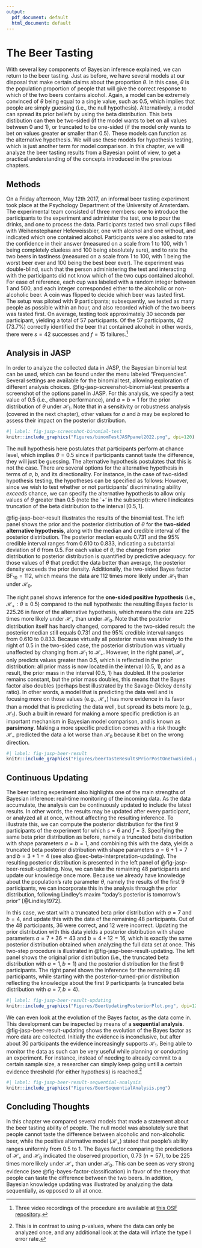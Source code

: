 ```yaml
---
output:
  pdf_document: default
  html_document: default
---
```


# The Beer Tasting

With several key components of Bayesian inference explained, we can return to the beer tasting. Just as before, we have several models at our disposal that make certain claims about the proportion $\theta$. In this case, $\theta$ is the population proportion of people that will give the correct response to which of the two beers contains alcohol. Again, a model can be extremely convinced of $\theta$ being equal to a single value, such as $0.5$, which implies that people are simply guessing (i.e., the null hypothesis). Alternatively, a model can spread its prior beliefs by using the beta distribution. This beta distibution can then be two-sided (if the model wants to bet on all values between 0 and 1), or truncated to be one-sided (if the model only wants to bet on values greater **or** smaller than 0.5). These models can function as the alternative hypothesis. We will use these models for hypothesis testing, which is just another term for model comparison. In this chapter, we will analyze the beer tasting results from a Bayesian point of view, to get a practical understanding of the concepts introduced in the previous chapters.

## Methods

On a Friday afternoon, May 12th 2017, an informal beer tasting experiment took place at the Psychology Department of the University of Amsterdam. The experimental team consisted of three members: one to introduce the participants to the experiment and administer the test, one to pour the drinks, and one to process the data. Participants tasted two small cups filled with Weihenstephaner Hefeweissbier, one with alcohol and one without, and indicated which one contained alcohol. Participants were also asked to rate the confidence in their answer (measured on a scale from $1$ to $100$, with $1$ being completely clueless and $100$ being absolutely sure), and to rate the two beers in tastiness (measured on a scale from $1$ to $100$, with $1$ being the worst beer ever and $100$ being the best beer ever). The experiment was double-blind, such that the person administering the test and interacting with the participants did not know which of the two cups contained alcohol. For ease of reference, each cup was labeled with a random integer between $1$ and $500$, and each integer corresponded either to the alcoholic or non-alcoholic beer. A coin was flipped to decide which beer was tasted first. The setup was piloted with $9$ participants; subsequently, we tested as many people as possible within an hour, and also recorded which of the two beers was tasted first. On average, testing took approximately 30 seconds per participant, yielding a total of $57$ participants. Of the 57 participants, 42 ($73.7\%$) correctly identified the beer that contained alcohol: in other words, there were $s = 42$ successes and $f = 15$ failures.[^04-beer-1]

[^04-beer-1]: Three video recordings of the procedure are available at [this OSF repository](https://osf.io/428pb/).

## Analysis in JASP

In order to analyze the collected data in JASP, the Bayesian binomial test can be used, which can be found under the menu labeled "Frequencies". Several settings are available for the binomial test, allowing exploration of different analysis choices. @fig-jasp-screenshot-binomial-test presents a screenshot of the options panel in JASP. For this analysis, we specify a test value of $0.5$ (i.e., chance performance), and $a = b = 1$ for the prior distribution of $\theta$ under $\mathcal{H}_1$. Note that in a sensitivity or robustness analysis (covered in the next chapter), other values for $a$ and $b$ may be explored to assess their impact on the posterior distribution.

```r
#| label: fig-jasp-screenshot-binomial-test
knitr::include_graphics("Figures/binomTestJASPpanel2022.png", dpi=120) 
```

The null hypothesis here postulates that participants perform at chance level, which implies $\theta = 0.5$ since if participants cannot taste the difference, they will just be guessing. The alternative hypothesis postulates that this is not the case. There are several options for the alternative hypothesis in terms of $a$, $b$, and its directionality. For instance, in the case of two-sided hypothesis testing, the hypotheses can be specified as follows: \begin{equation*}
\mathcal{H}_0:  \theta = 0.5
\end{equation*} \begin{equation}
\mathcal{H}_1:  \theta \sim \text{beta}(1, 1)\text{.}
\label{eq:hypoSetupTwoSided}
\end{equation} However, since we wish to test whether or not participants' discriminating ability *exceeds* chance, we can specify the alternative hypothesis to allow only values of $\theta$ greater than $0.5$ (note the \`$+$' in the subscript): \begin{equation}
\mathcal{H}_+:  \theta \sim \text{beta}(1, 1) \text{I}  (0.5, 1)\text{,}
\label{eq:hypoSetup}
\end{equation} where I indicates truncation of the beta distribution to the interval $[0.5, 1]$.

@fig-jasp-beer-result illustrates the results of the binomial test. The left panel shows the prior and the posterior distribution of $\theta$ for the **two-sided alternative hypothesis**, along with the median and credible interval of the posterior distribution. The posterior median equals $0.731$ and the $95\%$ credible interval ranges from $0.610$ to $0.833$, indicating a substantial deviation of $\theta$ from $0.5$. For each value of $\theta$, the change from prior distribution to posterior distribution is quantified by predictive adequacy: for those values of $\theta$ that predict the data better than average, the posterior density exceeds the prior density. Additionally, the two-sided Bayes factor $\text{BF}_{10} = 112$, which means the data are 112 times more likely under $\mathcal{H}_1$ than under $\mathcal{H}_0$.

The right panel shows inference for the **one-sided positive hypothesis** (i.e., $\mathcal{H}_+: \theta \geq 0.5$) compared to the null hypothesis: the resulting Bayes factor is $225.26$ in favor of the alternative hypothesis, which means the data are $225$ times more likely under $\mathcal{H}_+$ than under $\mathcal{H}_0$. Note that the posterior distribution itself has hardly changed, compared to the two-sided result: the posterior median still equals $0.731$ and the $95\%$ credible interval ranges from $0.610$ to $0.833$. Because virtually all posterior mass was already to the right of $0.5$ in the two-sided case, the posterior distribution was virtually unaffected by changing from $\mathcal{H}_1$ to $\mathcal{H}_+$. However, in the right panel, $\mathcal{H}_+$ only predicts values greater than $0.5$, which is reflected in the prior distribution: all prior mass is now located in the interval $(0.5\text{, } 1)$, and as a result, the prior mass in the interval $(0.5\text{, } 1)$ has doubled. If the posterior remains constant, but the prior mass doubles, this means that the Bayes factor also doubles (perhaps best illustrated by the Savage-Dickey density ratio). In other words, a model that is predicting the data well and is focusing more on those values (e.g., $\mathcal{H}_+$) has more evidence in its favor than a model that is predicting the data well, but spread its bets more (e.g., $\mathcal{H}_1$). Such a built in reward for making a more specific prediction is an important mechanism in Bayesian model comparison, and is known as **parsimony**. Making a more specific prediction comes with a risk though: $\mathcal{H}_-$ predicted the data a lot worse than $\mathcal{H}_0$ because it bet on the wrong direction.

```r
#| label: fig-jasp-beer-result
knitr::include_graphics("Figures/beerTasteResultsPriorPostOneTwoSided.png") 
```

## Continuous Updating

The beer tasting experiment also highlights one of the main strengths of Bayesian inference: real-time monitoring of the incoming data. As the data accumulate, the analysis can be continuously updated to include the latest results. In other words, the results may be updated after every participant, or analyzed all at once, without affecting the resulting inference. To illustrate this, we can compute the posterior distribution for the first $9$ participants of the experiment for which $s = 6$ and $f = 3$. Specifying the same beta prior distribution as before, namely a truncated beta distribution with shape parameters $a = b = 1$, and combining this with the data, yields a truncated beta posterior distribution with shape parameters $a = 6 + 1 = 7$ and $b = 3 + 1 = 4$ (see also @sec-beta-interpretation-updating).\footnote{ 
The shape parameters of the beta posterior distribution can be obtained by summing the $a$ and $b$ parameters of the prior distribution with the observed number of successes and failures, respectively.} The resulting posterior distribution is presented in the left panel of @fig-jasp-beer-result-updating. Now, we can take the remaining 48 participants and update our knowledge once more. Because we already have knowledge about the population's rate parameter $\theta$, namely the results of the first 9 participants, we can incorporate this in the analysis through the prior distribution, following Lindley's maxim "today's posterior is tomorrow's prior" [@Lindley1972].

In this case, we start with a truncated beta prior distribution with $a = 7$ and $b = 4$, and update this with the data of the remaining 48 participants. Out of the 48 participants, 36 were correct, and 12 were incorrect. Updating the prior distribution with this data yields a posterior distribution with shape parameters $a = 7 + 36 = 43$ and $b = 4 + 12 = 16$, which is exactly the same posterior distribution obtained when analyzing the full data set at once. This two-step procedure is illustrated in @fig-jasp-beer-result-updating. The left panel shows the original prior distribution (i.e., the truncated beta distribution with $a = 1, b = 1$) and the posterior distribution for the first $9$ participants. The right panel shows the inference for the remaining $48$ participants, while starting with the posterior-turned-prior distribution reflecting the knowledge about the first $9$ participants (a truncated beta distribution with $a = 7, b = 4$).

```r
#| label: fig-jasp-beer-result-updating
knitr::include_graphics("Figures/BeerUpdatingPosteriorPlot.png", dpi=120) 
```

We can even look at the evolution of the Bayes factor, as the data come in. This development can be inspected by means of a **sequential analysis**. @fig-jasp-beer-result-updating shows the evolution of the Bayes factor as more data are collected. Initially the evidence is inconclusive, but after about $30$ participants the evidence increasingly supports $\mathcal{H}_1$. Being able to monitor the data as such can be very useful while planning or conducting an experiment. For instance, instead of needing to already commit to a certain sample size, a researcher can simply keep going untill a certain evidence threshold (for either hypothesis) is reached.[^04-beer-2]

[^04-beer-2]: This is in contrast to using $p$-values, where the data can only be analyzed once, and any additional look at the data will inflate the type I error rate.

```r
#| label: fig-jasp-beer-result-sequential-analysis
knitr::include_graphics("Figures/BeerSequentialAnalysis.png") 
```

## Concluding Thoughts

In this chapter we compared several models that made a statement about the beer tasting ability of people. The null model was absolutely sure that people cannot taste the difference between alcoholic and non-alcoholic beer, while the positive alternative model ($\mathcal{H}_+$) stated that people's ability ranges uniformly from 0.5 to 1. The Bayes factor comparing the predictions of $\mathcal{H}_+$ and $\mathcal{H}_0$ indicated the observed proportion, $0.73$ ($n = 57$), to be 225 times more likely under $\mathcal{H}_+$ than under $\mathcal{H}_0$. This can be seen as very strong evidence (see @fig-bayes-factor-classification) in favor of the theory that people can taste the difference between the two beers. In addition, Bayesian knowledge updating was illustrated by analyzing the data sequentially, as opposed to all at once.
